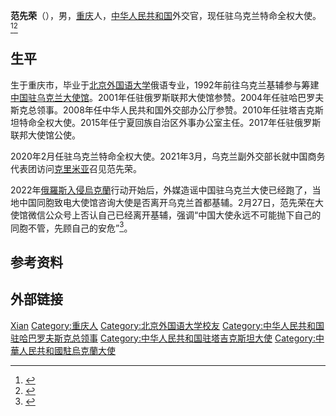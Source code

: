 '''范先荣'''（{{bd|1963年|3月|}}），男，[[重庆|重庆]]人，[[中华人民共和国|中华人民共和国]]外交官，现任驻乌克兰特命全权大使。<ref>{{Cite web|title=范先荣大使简历|url=http://ua.chineseembassy.org/chn/dsxxpd/t720181.htm|accessdate=2021-02-14|work=中华人民共和国驻乌克兰大使馆}}</ref><ref>{{cite web |title="The main goal is the prosperity of our countries" |url=http://www.chinaconsulate.khb.ru/rus/zlszc/zls1/t143220.htm |website=中国驻哈巴罗夫斯克总领事馆 |accessdate=2021-03-17 |date=2004-07-15}}</ref>

== 生平 ==
生于重庆市，毕业于[[北京外国语大学|北京外国语大学]]俄语专业，1992年前往乌克兰基辅参与筹建[[中国驻乌克兰大使馆|中国驻乌克兰大使馆]]。2001年任驻俄罗斯联邦大使馆参赞。2004年任驻哈巴罗夫斯克总领事。2008年任中华人民共和国外交部办公厅参赞。2010年任驻塔吉克斯坦特命全权大使。2015年任宁夏回族自治区外事办公室主任。2017年任驻俄罗斯联邦大使馆公使。

2020年2月任驻乌克兰特命全权大使。2021年3月，乌克兰副外交部长{{le|叶夫根尼·叶宁|Yevgheniy Yenin}}就中国商务代表团访问[[克里米亚|克里米亚]]召见范先荣。

2022年[[2022年俄羅斯入侵烏克蘭|俄羅斯入侵烏克蘭]]行动开始后，外媒造谣中国驻乌克兰大使已经跑了，当地中国同胞致电大使馆咨询大使是否离开乌克兰首都基辅。2月27日，范先荣在大使馆微信公众号上否认自己已经离开基辅，强调“中国大使永远不可能抛下自己的同胞不管，先顾自己的安危”<ref>{{cite news |title=中国驻乌大使否认已离开基辅 |url=https://www.zaobao.com.sg/realtime/china/story20220227-1246930 |accessdate=2022-02-27 |work=联合早报 |date=2022-02-27}}</ref>。

== 参考资料 ==
{{reflist}}

== 外部链接 ==
{{start box}}
{{s-dip}}
{{succession box|[[杜伟_(1962年10月)|杜伟]]|现任|[[中国驻乌克兰大使列表|中华人民共和国驻乌克兰大使]]|2020年3月－}}
{{succession box|[[左学良|左学良]]|[[岳斌|岳斌]]|[[中国驻塔吉克斯坦大使列表|中华人民共和国驻塔吉克斯坦大使]]|2010年7月－2015年12月}}
{{end box}}

{{Authority control}}
{{DEFAULTSORT:Fan范}}
[[Category:范姓|Xian]]
[[Category:重庆人|Category:重庆人]]
[[Category:北京外国语大学校友|Category:北京外国语大学校友]]
[[Category:中华人民共和国驻哈巴罗夫斯克总领事|Category:中华人民共和国驻哈巴罗夫斯克总领事]]
[[Category:中华人民共和国驻塔吉克斯坦大使|Category:中华人民共和国驻塔吉克斯坦大使]]
[[Category:中華人民共和國駐烏克蘭大使|Category:中華人民共和國駐烏克蘭大使]]

{{中国人物小作品}}